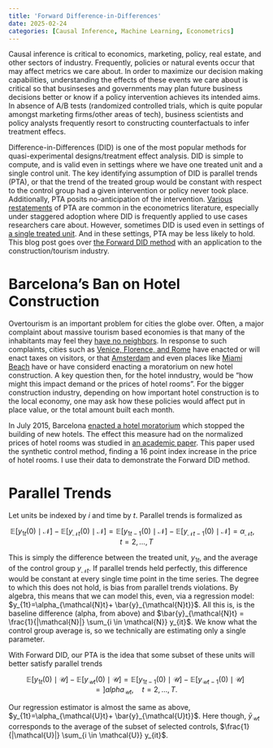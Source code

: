 ```yaml
---
title: 'Forward Difference-in-Differences'
date: 2025-02-24
categories: [Causal Inference, Machine Learning, Econometrics]
---
```


Causal inference is critical to economics, marketing, policy, real estate, and other sectors of industry. Frequently, policies or natural events occur that may affect metrics we care about. In order to maximize our decision making capabilities, understanding the effects of these events we care about is critical so that businseses and governments may plan future business decisions better or know if a policy intervention achieves its intended aims. In absence of A/B tests (randomized controlled trials, which is quite popular amongst marketing firms/other areas of tech), business scientists and policy analysts frequently resort to constructing counterfactuals to infer treatment effecs.

Difference-in-Differences (DID) is one of the most popular methods for quasi-experimental designs/treatment effect analysis. DID is simple to compute, and is valid even in settings where we have one treated unit and a single control unit. The key identifying assumption of DID is  parallel trends (PTA), or that the trend of the treated group would be constant with respect to the control group had a given intervention or policy never took place. Additionally, PTA posits no-anticipation of the intervention. [Various restatements](https://doi.org/10.1086/711509) of PTA are common in the econometrics literature,  especially under staggered adoption where DID is frequently applied to use cases researchers care about. However, sometimes DID is used even in settings of [a single treated unit](https://doi.org/10.1111/jels.12188). And in these settings, PTA may be less likely to hold. This blog post goes over [the Forward DID method](https://mlsynth.readthedocs.io/en/latest/fdid.html) with an application to the construction/tourism industry.

# Barcelona's Ban on Hotel Construction

Overtourism is an important problem for cities the globe over. Often, a major complaint about massive tourism based economies is that many of the inhabitants may feel they [have no neighbors](https://www.theguardian.com/news/2025/jan/25/no-neighbours-overtourism-residents-spain-portugal-visitor). In response to such complaints, cities such as [Venice, Florence, and Rome](https://uk.style.yahoo.com/florence-rome-venice-italian-cities-153523897.html?) have enacted or will enact taxes on visitors, or that [Amsterdam](https://www.nytimes.com/2024/04/18/world/europe/amsterdam-tourism-hotel-stop.html) and even places like [Miami Beach](https://www.miamitodaynews.com/2024/01/02/tourist-mecca-miami-beach-weighs-a-hotels-moratorium/) have or have considerd enacting a moratorium on new hotel construction. A key question then, for the hotel inndustry, would be "how might this impact demand or the prices of hotel rooms". For the bigger construction industry, depending on how important hotel construction is to the local economy, one may ask how these policies would affect put in place value, or the total amount built each month.

In July 2015, Barcelona [enacted a hotel moratorium](https://www.hotelmanagement.net/development/investor-appeal-to-continue-despite-barcelona-hotel-performance-declines) which stopped the building of new hotels. The effect this measure had on the normalized prices of hotel rooms was studied in [an academic paper](https://doi.org/10.1080/13504851.2021.1927958). This paper used the synthetic control method, finding a 16 point index increase in the price of hotel rooms. I use their data to demonstrate the Forward DID method.

# Parallel Trends

Let units be indexed by $i$ and time by $t$. Parallel trends is formalized as 

$$
\mathbb{E}[y_{1t}(0) \mid \mathcal{N}] - \mathbb{E}[y_{\mathcal{N}t}(0) \mid \mathcal{N}] = \mathbb{E}[y_{1t-1}(0) \mid \mathcal{N}] - \mathbb{E}[y_{\mathcal{N}t-1}(0) \mid \mathcal{N}]=\alpha_{\mathcal{N}t}, \quad t = 2, \dots, T
$$

This is simply the difference between the treated unit, $y_{1t}$, and the average of the control group $y_{\mathcal{N}t}$. If parallel trends held perfectly, this difference would be constant at every single time point in the time series. The degree to which this does not hold, is bias from parallel trends violations. By algebra, this means that we can model this, even, via a regression model: $y_{1t}=\alpha_{\mathcal{N}t}+ \bar{y}_{\mathcal{N}t}}$. All this is, is the baseline difference (alpha, from above) and $\bar{y}_{\mathcal{N}t} = \frac{1}{|\mathcal{N}|} \sum_{i \in \mathcal{N}} y_{it}$. We know what the control group average is, so we technically are estimating only a single parameter.

With Forward DID, our PTA is the idea that some subset of these units will better satisfy parallel trends

$$
\mathbb{E}[y_{1t}(0) \mid \mathcal{U}] - \mathbb{E}[y_{\mathcal{U}t}(0) \mid \mathcal{U}] = \mathbb{E}[y_{1t-1}(0) \mid \mathcal{U}] - \mathbb{E}[y_{\mathcal{U}t-1}(0) \mid \mathcal{U}]=]alpha_{\mathcal{U}t}, \quad t = 2, \dots, T.
$$

Our regression estimator is almost the same as above, $y_{1t}=\alpha_{\mathcal{U}t}+ \bar{y}_{\mathcal{U}t}}$. Here though, $\bar{y}_{\mathcal{U}t}$ corresponds to the average of the subset of selected controls, $\frac{1}{|\mathcal{U}|} \sum_{i \in \mathcal{U}} y_{it}$.
